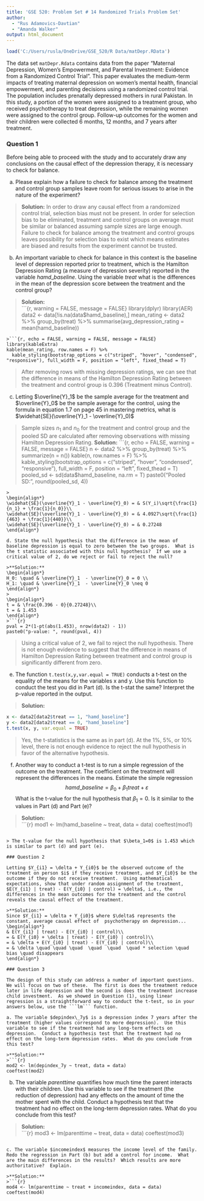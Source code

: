 ---
title: 'GSE 520: Problem Set # 14 Randomized Trials Problem Set'
author: 
  - "Rus Adamovics-Davtian"
  - "Amanda Walker"
output: html_document
---

```{r setup, include=FALSE}
load('C:/Users/rusla/OneDrive/GSE_520/R Data/matDepr.RData')
```

The data set ```matDepr.Rdata``` contains data from the paper "Maternal Depression, Women's Empowerment, and Parental Investment: Evidence from a Randomized Control Trial".  This paper evaluates the medium-term impacts of treating maternal depression on women’s mental health, financial empowerment, and parenting decisions using a randomized control trial. The population includes prenatally depressed mothers in rural Pakistan.  In this study, a portion of the women were assigned to a treatment group, who received psychotherapy to treat depression, while the remaining women were assigned to the control group.  Follow-up outcomes for the women and their children were collected 6 months, 12 months, and 7 years after treatment.  

### Question 1

Before being able to proceed with the study and to accurately draw any conclusions on the causal effect of the depression therapy, it is necessary to check for balance.  

a. Please explain how a failure to check for balance among the treatment and control group samples leave room for serious issues to arise in the nature of the experiment?

>**Solution:**
In order to draw any causal effect from a randomized control trial, selection bias must not be present. In order for selection bias to be eliminated, treatment and control groups on average must be similar or balanced assuming sample sizes are large enough. Failure to check for balance among the treatment and control groups leaves possibility for selection bias to exist which means estimates are biased and results from the experiment cannot be trusted. 


b. An important variable to check for balance in this context is the baseline level of depression reported prior to treatment, which is the Hamilton Depression Rating (a measure of depression severity) reported in the variable $hamd\_baseline$.  Using the variable $treat$ what is the differences in the mean of the depression score between the treatment and the control group?

>**Solution:**  
>```{r, warning = FALSE, message = FALSE}
library(dplyr)
library(AER)
data2 <- data[!is.na(data$hamd_baseline),]
mean_rating <- data2 %>% group_by(treat) %>% summarise(avg_depression_rating = mean(hamd_baseline))
```
>```{r, echo = FALSE, warning = FALSE, message = FALSE}
library(kableExtra)
kable(mean_rating, row.names = F) %>%
  kable_styling(bootstrap_options = c("striped", "hover", "condensed", "responsive"), full_width = F, position = "left", fixed_thead = T)
```
>After removing rows with missing depression ratings, we can see that the difference in means of the Hamilton Depression Rating between the treatment and control group is 0.396 (Treatment minus Control). 

c. Letting $\overline{Y}_1$ be the sample average for the treatment and $\overline{Y}_0$ be the sample average for the control, using the formula in equation 1.7 on page 45 in mastering metrics, what is $\widehat{SE}(\overline{Y}_1 - \overline{Y}_0)$

> Sample sizes $n_1$ and $n_0$ for the treatment and control group and the pooled SD are calculated after removing observations with missing Hamilton Depression Rating.
>**Solution:** 
>```{r, echo = FALSE, warning = FALSE, message = FALSE}
n <- data2 %>% group_by(treat) %>% summarize(n = n())
kable(n, row.names = F) %>%
  kable_styling(bootstrap_options = c("striped", "hover", "condensed", "responsive"), full_width = F, position = "left", fixed_thead = T)
pooled_sd <- sd(data$hamd_baseline, na.rm = T)
paste0("Pooled SD: ", round(pooled_sd, 4))
```
>
\begin{align*}
\widehat{SE}(\overline{Y}_1 - \overline{Y}_0) = & S(Y_i)\sqrt{\frac{1}{n_1} + \frac{1}{n_0}}\\
\widehat{SE}(\overline{Y}_1 - \overline{Y}_0) = & 4.0927\sqrt{\frac{1}{463} + \frac{1}{440}}\\
\widehat{SE}(\overline{Y}_1 - \overline{Y}_0) = & 0.27248
\end{align*}

d. State the null hypothesis that the difference in the mean of baseline depression is equal to zero between the two groups.  What is the t statistic associated with this null hypothesis?  If we use a critical value of 2, do we reject or fail to reject the null?

>**Solution:**  
\begin{align*}
H_0: \quad & \overline{Y}_1  - \overline{Y}_0 = 0 \\
H_1: \quad & \overline{Y}_1  - \overline{Y}_0 \neq 0
\end{align*}
>
\begin{align*}
t = & \frac{0.396 - 0}{0.27248}\\
t = & 1.453
\end{align*}
>```{r}
pval = 2*(1-pt(abs(1.453), nrow(data2) - 1))
paste0("p-value: ", round(pval, 4))
```
> Using a critical value of 2, we fail to reject the null hypothesis. There is not enough evidence to suggest that the difference in means of Hamilton Depression Rating between treatment and control group is significantly different from zero. 

e. The function ```t.test(x,y,var.equal = TRUE)``` conducts a t-test on the equality of the means for the variables x and y.  Use this function to conduct the test you did in Part (d).  Is the t-stat the same?  Interpret the p-value reported in the output.

>**Solution:**  
```{r}
x <- data2[data2$treat == 1, "hamd_baseline"]
y <- data2[data2$treat == 0, "hamd_baseline"]
t.test(x, y, var.equal = TRUE)
```

> Yes, the t-statistics is the same as in part (d). At the 1%, 5%, or 10% level, there is not enough evidence to reject the null hypothesis in favor of the alternative hypothesis. 

f.  Another way to conduct a t-test is to run a simple regression of the outcome on the treatment.  The coefficient on the treatment will represent the differences in the means.  Estimate the simple regression
$$hamd\_baseline = \beta_0 + \beta_1 treat + \varepsilon$$
What is the t-value for the null hypothesis that $\beta_1=0$.  Is it similar to the values in Part (d) and Part (e)?

>**Solution:**  
>```{r}
mod1 <- lm(hamd_baseline ~ treat, data = data)
coeftest(mod1)
```

> The t-value for the null hypothesis that $\beta_1=0$ is 1.453 which is similar to part (d) and part (e).

### Question 2

Letting $Y_{i1} = \delta + Y_{i0}$ be the observed outcome of the treatment on person $i$ if they receive treatment, and $Y_{i0}$ be the outcome if they do not receive treatment.  Using mathematical expectations, show that under random assignment of the treatment, $E(Y_{i1} | treat) - E(Y_{i0} | control) = \delta$, i.e., the differences in the mean outcomes for the treatment and the control reveals the causal effect of the treatment.

>**Solution:** 
Since $Y_{i1} = \delta + Y_{i0}$ where $\delta$ represents the constant, average causal effect of  psychotherapy on depression...
\begin{align*}
& E(Y_{i1} | treat) - E(Y_{i0} | control)\\
= & E(Y_{i0} + \delta | treat) - E(Y_{i0} | control)\\
= & \delta + E(Y_{i0} | treat) - E(Y_{i0} | control)\\
= & \delta \quad \quad \quad  \quad  \quad  \quad * selection \quad bias \quad disappears
\end{align*}

### Question 3

The design of this study can address a number of important questions.  We will focus on two of these.  The first is does the treatment reduce later in life depression and the second is does the treatment increase child investment.  As we showed in Question (1), using linear regression is a straightforward way to conduct the t-test, so in your answers below, use the ```lm``` function.

a. The variable $depindex\_7y$ is a depression index 7 years after the treatment (higher values correspond to more depression).  Use this variable to see if the treatment had any long-term effects on depression.  Conduct a hypothesis test that the treatment had no effect on the long-term depression rates.  What do you conclude from this test?

>**Solution:**  
>```{r}
mod2 <- lm(depindex_7y ~ treat, data = data)
coeftest(mod2)
```

b. The variable $parenttime$ quantifies how much time the parent interacts with their children.  Use this variable to see if the treatment (the reduction of depression) had any effects on the amount of time the mother spent with the child.  Conduct a hypothesis test that the treatment had no effect on the long-term depression rates.  What do you conclude from this test?

>**Solution:**  
>```{r}
mod3 <- lm(parenttime ~ treat, data = data)
coeftest(mod3)
```

c. The variable $incomeindex$ measures the income level of the family.  Redo the regression in Part (b) but add a control for income.  What are the main differences in the results?  Which results are more authoritative?  Explain.

>**Solution:**  
>```{r}
mod4 <- lm(parenttime ~ treat + incomeindex, data = data)
coeftest(mod4)
```



